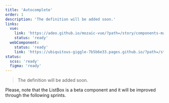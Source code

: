 ```yaml
---
title: 'Autocomplete'
order: 1
description: 'The definition will be added soon.'
links:
  vue:
    link: 'https://adeo.github.io/mozaic-vue/?path=/story/components-mautocomplete'
    status: 'ready'
  webComponent:
    status: 'ready'
    link: 'https://ubiquitous-giggle-7b5b6e33.pages.github.io/?path=/story/components-autocomplete'
status:
  scss: 'ready'
  figma: 'ready'
---
```


> The definition will be added soon.

<Highlight type="warning" title="Work in progress">
  Please, note that the ListBox is a beta component and it will be improved
  through the following sprints.
</Highlight>

<Story id="form-autocomplete--default" height="360" />

